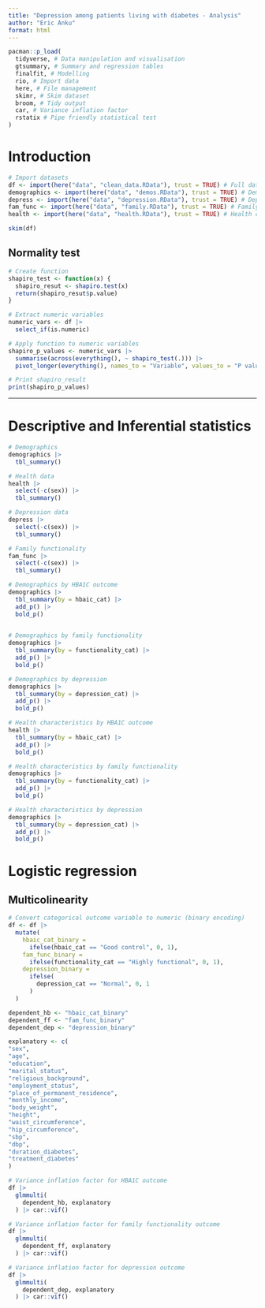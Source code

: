 ```yaml
---
title: "Depression among patients living with diabetes - Analysis"
author: "Eric Anku"
format: html
---
```


```r
pacman::p_load(
  tidyverse, # Data manipulation and visualisation
  gtsummary, # Summary and regression tables
  finalfit, # Modelling
  rio, # Import data
  here, # File management
  skimr, # Skim dataset
  broom, # Tidy output
  car, # Variance inflation factor
  rstatix # Pipe friendly statistical test
)
```

# Introduction


```r
# Import datasets
df <- import(here("data", "clean_data.RData"), trust = TRUE) # Full dataset
demographics <- import(here("data", "demos.RData"), trust = TRUE) # Demographics subset
depress <- import(here("data", "depression.RData"), trust = TRUE) # Depression subset
fam_func <- import(here("data", "family.RData"), trust = TRUE) # Family functionality
health <- import(here("data", "health.RData"), trust = TRUE) # Health characteristics 
```

```r
skim(df)
```

## Normality test

```r
# Create function
shapiro_test <- function(x) {
  shapiro_resut <- shapiro.test(x)
  return(shapiro_resut$p.value)
}

# Extract numeric variables
numeric_vars <- df |>
  select_if(is.numeric)

# Apply function to numeric variables
shapiro_p_values <- numeric_vars |>
  summarise(across(everything(), ~ shapiro_test(.))) |>
  pivot_longer(everything(), names_to = "Variable", values_to = "P values")

# Print shapiro_result
print(shapiro_p_values)
```

***

# Descriptive and Inferential statistics

```r
# Demographics
demographics |>
  tbl_summary()
```
```r
# Health data
health |>
  select(-c(sex)) |>
  tbl_summary()
```

```r
# Depression data
depress |>
  select(-c(sex)) |>
  tbl_summary()
```

```r
# Family functionality
fam_func |>
  select(-c(sex)) |>
  tbl_summary()
```

```r
# Demographics by HBA1C outcome
demographics |>
  tbl_summary(by = hbaic_cat) |>
  add_p() |>
  bold_p()
  
```

```r
# Demographics by family functionality
demographics |>
  tbl_summary(by = functionality_cat) |>
  add_p() |>
  bold_p()
```

```r
# Demographics by depression
demographics |>
  tbl_summary(by = depression_cat) |>
  add_p() |>
  bold_p()
```



```r
# Health characteristics by HBA1C outcome
health |>
  tbl_summary(by = hbaic_cat) |>
  add_p() |>
  bold_p()
```


```r
# Health characteristics by family functionality
demographics |>
  tbl_summary(by = functionality_cat) |>
  add_p() |>
  bold_p()
```


```r
# Health characteristics by depression
demographics |>
  tbl_summary(by = depression_cat) |>
  add_p() |>
  bold_p() 
```


# Logistic regression

## Multicolinearity

```r
# Convert categorical outcome variable to numeric (binary encoding)
df <- df |>
  mutate(
    hbaic_cat_binary = 
      ifelse(hbaic_cat == "Good control", 0, 1),
    fam_func_binary = 
      ifelse(functionality_cat == "Highly functional", 0, 1),
    depression_binary =
      ifelse(
        depression_cat == "Normal", 0, 1
      )
  )
```


```r
dependent_hb <- "hbaic_cat_binary"
dependent_ff <- "fam_func_binary"
dependent_dep <- "depression_binary"

explanatory <- c(
"sex",                        
"age",                       
"education",                   
"marital_status",              
"religious_background",        
"employment_status",           
"place_of_permanent_residence",
"monthly_income",              
"body_weight",                 
"height",                      
"waist_circumference",         
"hip_circumference",   
"sbp",
"dbp",
"duration_diabetes",
"treatment_diabetes" 
)
```


```r
# Variance inflation factor for HBA1C outcome
df |>
  glmmulti(
    dependent_hb, explanatory
  ) |> car::vif()
```
```r
# Variance inflation factor for family functionality outcome
df |>
  glmmulti(
    dependent_ff, explanatory
  ) |> car::vif()
```

```r
# Variance inflation factor for depression outcome
df |>
  glmmulti(
    dependent_dep, explanatory
  ) |> car::vif()
```



